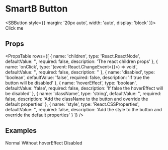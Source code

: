 
<Meta title='Overview|Components/SBButton' />

# SmartB Button

<SBButton style={{ margin: '20px auto', width: 'auto', display: 'block' }}>
  Click me
</SBButton>

## Props

<PropsTable
  rows={[
    {
      name: 'children',
      type: 'React.ReactNode',
      defaultValue: '',
      required: false,
      description: 'The react children props'
    },
    {
      name: 'onClick',
      type: '(event: React.ChangeEvent<{}>) => void',
      defaultValue: '',
      required: false,
      description: ''
    },
    {
      name: 'disabled',
      type: 'boolean',
      defaultValue: 'false',
      required: false,
      description: 'If true the button will be disabled'
    },
    {
      name: 'hoverEffect',
      type: 'boolean',
      defaultValue: 'false',
      required: false,
      description: 'If false the hoverEffect will be disabled'
    },
    {
      name: 'className',
      type: 'string',
      defaultValue: '',
      required: false,
      description:
        'Add the className to the button and override the default properties'
    },
    {
      name: 'style',
      type: 'React.CSSProperties',
      defaultValue: '',
      required: false,
      description:
        'Add the style to the button and override the default properties'
    }
  ]}
/>

## Examples

<Preview>
  <SBButton>Normal</SBButton>
  <SBButton hoverEffect={false}>Without hoverEffect</SBButton>
  <SBButton disabled={true}>Disabled</SBButton>
</Preview>

